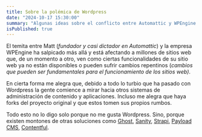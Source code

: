 ```yaml
---
title: Sobre la polémica de Wordpress
date: "2024-10-17 15:30:00"
summary: "Algunas ideas sobre el conflicto entre Automattic y WPEngine."
isPublished: true
---
```


El temita entre Matt (_fundador y casi dictador en Automattic_) y la empresa WPEngine 
ha salpicado más allá y está afectando a millones de sitios web que, de un momento a 
otro, ven como ciertas funcionalidades de su sitio web ya no están disponibles o 
pueden sufrir cambios repentinos (_cambios que pueden ser fundamentales para el 
funcionamiento de los sitios web)_.

En cierta forma me alegra que, debido a todo lo turbio que ha pasado con 
Wordpress la gente comience a mirar hacia otros sistemas de administración 
de contenido y aplicaciones. Incluso me alegra que haya forks del proyecto 
original y que estos tomen sus propios rumbos.

Todo esto no lo digo solo porque no me gusta Wordpress. 
Sino, porque existen montones de otras soluciones como 
<a href="https://ghost.org" rel="noreferrer noopener" target="_blank">Ghost</a>, 
<a href="https://www.sanity.io" rel="noreferrer noopener" target="_blank">Sanity</a>, 
<a href="https://strapi.io" rel="noreferrer noopener" target="_blank">Strapi</a>, 
<a href="https://payloadcms.com" rel="noreferrer noopener" target="_blank">Payload CMS</a>, 
<a href="https://www.contentful.com" rel="noreferrer noopener" target="_blank" class='inline-block'>Contentful</a>.